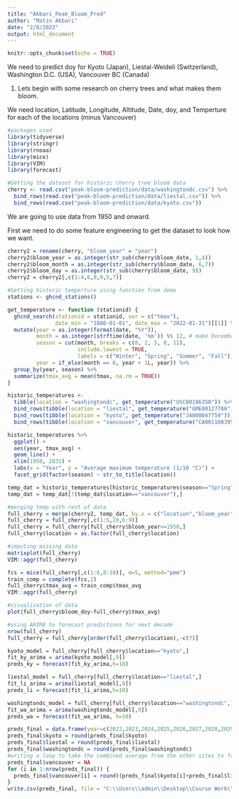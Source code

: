```yaml
---
title: "Akbari_Peak_Bloom_Pred"
author: "Matin Akbari"
date: "2/8/2022"
output: html_document
---
```


```r
knitr::opts_chunk$set(echo = TRUE)
```
We need to predict doy for Kyoto (Japan), Liestal-Weideli (Switzerland), Washington D.C. (USA), Vancouver BC (Canada)

1) Lets begin with some research on cherry trees and what makes them bloom. 

We need location, Latitude, Longitude, Altitude, Date, doy, and Temperture for each of the locations (minus Vancouver)


```r
#packages used
library(tidyverse)
library(stringr)
library(rnoaa)
library(mice)
library(VIM)
library(forecast)
```

```r
#Getting the dataset for historic cherry tree bloom data
cherry <- read.csv("peak-bloom-prediction/data/washingtondc.csv") %>% 
  bind_rows(read.csv("peak-bloom-prediction/data/liestal.csv")) %>% 
  bind_rows(read.csv("peak-bloom-prediction/data/kyoto.csv"))
```
We are going to use data from 1950 and onward. 

First we need to do some feature engineering to get the dataset to look how we want.

```r
cherry2 = rename(cherry, "bloom_year" = "year")
cherry2$bloom_year = as.integer(str_sub(cherry$bloom_date, 1,4))
cherry2$bloom_month = as.integer(str_sub(cherry$bloom_date, 6,7))
cherry2$bloom_day = as.integer(str_sub(cherry$bloom_date, 9))
cherry2 = cherry2[,c(1:4,6,8,9,5,7)]
```

```r
#Getting historic temperture using function from demo
stations <- ghcnd_stations()

get_temperature <- function (stationid) {
  ghcnd_search(stationid = stationid, var = c("tmax"), 
               date_min = "1880-01-01", date_max = "2022-01-31")[[1]] %>%
  mutate(year = as.integer(format(date, "%Y")),
         month = as.integer(strftime(date, '%m')) %% 12, # make December "0"
         season = cut(month, breaks = c(0, 2, 5, 8, 11),
                      include.lowest = TRUE,
                      labels = c("Winter", "Spring", "Summer", "Fall")),
         year = if_else(month == 0, year + 1L, year)) %>%
  group_by(year, season) %>%
  summarize(tmax_avg = mean(tmax, na.rm = TRUE))
}

historic_temperatures <-
  tibble(location = "washingtondc", get_temperature("USC00186350")) %>%
  bind_rows(tibble(location = "liestal", get_temperature("GME00127786"))) %>%
  bind_rows(tibble(location = "kyoto", get_temperature("JA000047759"))) %>%
  bind_rows(tibble(location = "vancouver", get_temperature("CA001108395")))

historic_temperatures %>%
  ggplot() + 
  aes(year, tmax_avg) + 
  geom_line() +
  xlim(1950, 2031) +
  labs(x = "Year", y = "Average maximum temperature (1/10 °C)") +
  facet_grid(factor(season) ~ str_to_title(location))

temp_dat = historic_temperatures[historic_temperatures$season=="Spring",-3]
temp_dat = temp_dat[!(temp_dat$location=="vancouver"),]
```

```r
#merging temp with rest of data
full_cherry = merge(cherry2, temp_dat, by.x = c("location","bloom_year"), by.y = c("location","year"), all.x = TRUE, all.y = TRUE)
full_cherry = full_cherry[,c(1:5,10,6:9)]
full_cherry = full_cherry[full_cherry$bloom_year>=1950,]
full_cherry$location = as.factor(full_cherry$location)
```

```r
#imputing missing data
matrixplot(full_cherry)
VIM::aggr(full_cherry)

fcs = mice(full_cherry[,c(1:6,8:10)], m=5, method="pmm")
train_comp = complete(fcs,2)
full_cherry$tmax_avg = train_comp$tmax_avg
VIM::aggr(full_cherry)
```

```r
#visualization of data
plot(full_cherry$bloom_doy~full_cherry$tmax_avg)

```

```r
#using ARIMA to forecast predictions for next decade
nrow(full_cherry)
full_cherry = full_cherry[order(full_cherry$location),-c(7)]

kyoto_model = full_cherry[full_cherry$location=="kyoto",]
fit_ky_arima = arima(kyoto_model[,9])
preds_ky = forecast(fit_ky_arima,h=10)

liestal_model = full_cherry[full_cherry$location=="liestal",]
fit_li_arima = arima(liestal_model[,9]) 
preds_li = forecast(fit_li_arima,h=10)

washingtondc_model = full_cherry[full_cherry$location=="washingtondc",]
fit_wa_arima = arima(washingtondc_model[,9]) 
preds_wa = forecast(fit_wa_arima, h=10)

preds_final = data.frame(year=c(2022,2023,2024,2025,2026,2027,2028,2029,2030,2031),kyoto=preds_ky$mean,liestal=preds_li$mean, washingtondc=preds_wa$mean)
preds_final$kyoto = round(preds_final$kyoto)
preds_final$liestal = round(preds_final$liestal)
preds_final$washingtondc = round(preds_final$washingtondc)
#writing a loop to take the combined average from the other sites to forecast vancouver
preds_final$vancouver = NA
for (i in 1:nrow(preds_final)) {
  preds_final$vancouver[i] = round((preds_final$kyoto[i]+preds_final$liestal[i]+preds_final$washingtondc[i])/3)
}
write.csv(preds_final, file = "C:\\Users\\admin\\Desktop\\Course Work\\Peak Bloom Predictions\\Akbari_Peak_Bloom_Pred\\Akbari_Predictions.txt", row.names = FALSE)
```
